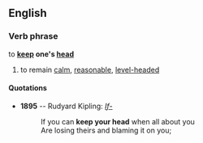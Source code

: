 ==English==

===Verb phrase===
{{rfc-xphrase|Verb phrase}}
to '''[[keep]] one's [[head]]'''

# to remain [[calm]], [[reasonable]], [[level-headed]]

====Quotations====
*'''1895''' -- Rudyard Kipling: ''[[w:If-|If-]]''
*:If you can '''keep your head''' when all about you
*:Are losing theirs and blaming it on you;